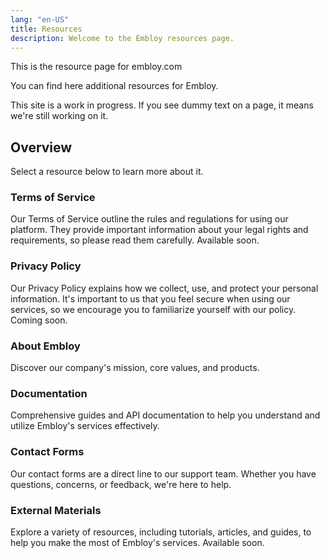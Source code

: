 ```yaml
---
lang: "en-US"
title: Resources
description: Welcome to the Embloy resources page.
---
```


This is the resource page for embloy.com

You can find here additional resources for Embloy.

<Callout>

This site is a work in progress. If you see dummy text on a page, it means we're still working on it.

</Callout>

## Overview

Select a resource below to learn more about it.

<div className="grid sm:grid-cols-2 gap-4 mt-6">

<Card href="/resources/terms">

### Terms of Service

Our Terms of Service outline the rules and regulations for using our platform. They provide important information about your legal rights and requirements, so please read them carefully. Available soon.

</Card>

<Card href="/resources/privacy">

### Privacy Policy

Our Privacy Policy explains how we collect, use, and protect your personal information. It's important to us that you feel secure when using our services, so we encourage you to familiarize yourself with our policy. Coming soon.

</Card>

<Card href="https://about.embloy.com" target="_blank">

### About Embloy

Discover our company's mission, core values, and products.

</Card>

<Card href="https://developers.embloy.com" target="_blank">

### Documentation

Comprehensive guides and API documentation to help you understand and utilize Embloy's services effectively.

</Card>

<Card href="/contact" disabled>

### Contact Forms

Our contact forms are a direct line to our support team. Whether you have questions, concerns, or feedback, we're here to help.

</Card>

<Card href="/resources" disabled>

### External Materials

Explore a variety of resources, including tutorials, articles, and guides, to help you make the most of Embloy's services. Available soon.

</Card>

</div>

